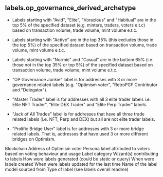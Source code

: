 ## labels.op_governance_derived_archetype 
- Labels starting with &quot;Avid&quot;, &quot;Elite&quot;, &quot;Voracious&quot; and &quot;Habitual&quot; are in the top 5% of the specified dataset (e.g. minters, traders, voters e.t.c) based on transaction volume, trade volume, mint volume e.t.c.

- Labels starting with &quot;Active&quot; are in the top 35% (this excludes those in the top 5%) of the specified dataset based on transaction volume, trade volume, mint volume e.t.c.

- Labels starting with &quot;Normie&quot; and &quot;Casual&quot; are in the bottom 65% (i.e. those not in the top 35% or top 5%) of the specified dataset based on transaction volume, trade volume, mint volume e.t.c.

- &quot;OP Governance Junkie&quot; label is for addresses with 3 or more governance related labels (e.g. &quot;Optimism voter&quot;, &quot;RetroPGF Contributor and &quot;Delegator&quot;).

- &quot;Master Trader&quot; label is for addresses with all 3 elite trader labels i.e. Elite NFT Trader&quot;, &quot;Elite DEX Trader&quot; and &quot;Elite Perp Trader&quot; labels.

- &quot;Jack of All Trades&quot; label is for addresses that have all three trade related labels (i.e. NFT, Perp and DEX) but all are not elite trader labels.

- &quot;Prolific Bridge User&quot; label is for addresses with 3 or more bridge related labels. That is, addresses that have used 3 or more different bridges on Optimism.

<ParamField path="blockchain">
Blockchain
</ParamField>
<ParamField path="address">
Address of Optimism voter
</ParamField>
<ParamField path="name">
Persona label attributed to voters based on voting behaviour and usage
</ParamField>
<ParamField path="category">
Label category
</ParamField>
<ParamField path="contributor">
Wizard(s) contributing to labels
</ParamField>
<ParamField path="source">
How were labels generated (could be static or query)
</ParamField>
<ParamField path="created_at">
When were labels created
</ParamField>
<ParamField path="updated_at">
When were labels updated for the last time
</ParamField>
<ParamField path="model_name">
Name of the label model sourced from
</ParamField>
<ParamField path="label_type">
Type of label (see labels overall readme)
</ParamField>
